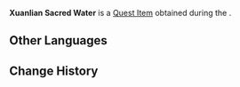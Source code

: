 {{Item Infobox
|id           = 120841
|image        = Item Xuanlian Sacred Water.png
|type         = Quest Items
|quality      = 0
|description  = If not for its name, this so-called "sacred water" sourced from the vicinity of Mt. Xuanlian would never have been regarded as anything special. On the contrary, when looking at it after knowing its name, you feel like you can see some adeptal aura rising from the water.
|source1      = [[The Roaming Abode]]
|source2      = 
|source3      = 
|source4      = 
|source5      = 
}}
'''Xuanlian Sacred Water''' is a [[Quest Item]] obtained during the {{Quest|The Roaming Abode}}.
<!--
==Location==
<gallery>

</gallery>
-->
==Other Languages==
{{Other Languages
|en      = Xuanlian Sacred Water
|zhs     = 「悬练仙水」
|zhs_rm  = 
|zht     = 「懸練仙水」
|zht_rm  = 
|ja      = 「懸練の仙水」
|ja_rm   = "Kenren no Sansui"{{Assumed}}
|ko      = 「현련 선인의 물」
|ko_rm   = 
|es      = Agua adéptica
|fr      = Eau sacrée de Xuanlian
|ru      = Священная вода Сюаньлянь
|th      = "น้ำทิพย์ Xuanlian"
|th_rm   =  
|vi      = Huyền Luyện Tiên Thủy
|de      = „Gesegnetes Wasser des Bergs Xuanlian“
|id      = Air Suci Xuanlian
|pt      = Água Sagrada Xuanlian
|tr      = Kutsal Xuanlian Suyu 
|it      = Acqua sacra di Xuanlian
}}

==Change History==
{{Change History|4.4}}